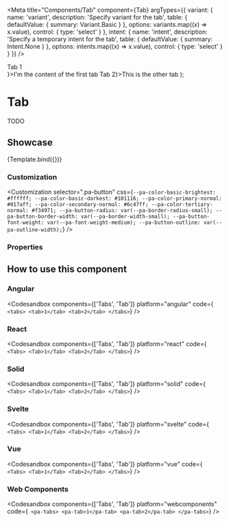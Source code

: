 
<Meta
  title="Components/Tab"
  component={Tab}
  argTypes={{
    variant: {
      name: 'variant',
      description: 'Specify variant for the tab',
      table: {
        defaultValue: { summary: Variant.Basic }
      },
      options: variants.map((x) => x.value),
      control: { type: 'select' }
    },
    intent: {
      name: 'intent',
      description: 'Specify a temporary intent for the tab',
      table: {
        defaultValue: { summary: Intent.None }
      },
      options: intents.map((x) => x.value),
      control: { type: 'select' }
    }
  }}
/>

  <div>
    <Tabs {...args}>
      <Tab slotTitle={<div>Tab 1</div>}>I'm the content of the first tab</Tab>
      <Tab slotTitle={<div>Tab 2</div>}>This is the other tab</Tab>
    </Tabs>
  </div>
);

# Tab

TODO

## Showcase

<Canvas>
  <Story
    name="Default"
    args={{
      variant: null,
      intent: null
    }}
  >
    {Template.bind({})}
  </Story>
</Canvas>

### Customization

<Customization
  selector=".pa-button"
  css={`
    --pa-color-basic-brightest: #ffffff;
    --pa-color-basic-darkest: #101116;
    --pa-color-primary-normal: #017aff;
    --pa-color-secondary-normal: #6c47ff;
    --pa-color-tertiary-normal: #f34971;
    --pa-button-radius: var(--pa-border-radius-small);
    --pa-button-border-width: var(--pa-border-width-small);
    --pa-button-font-weight: var(--pa-font-weight-medium);
    --pa-button-outline: var(--pa-outline-width);
  `}
/>

### Properties

<ArgsTable story="Default" of={Tab} />

## How to use this component

### Angular

<Codesandbox
  components={['Tabs', 'Tab']}
  platform="angular"
  code={`
<tabs>
  <tab>1</tab>
  <tab>2</tab>
</tabs>`}
/>

### React

<Codesandbox
  components={['Tabs', 'Tab']}
  platform="react"
  code={`
  <Tabs>
    <Tab>1</Tab>
    <Tab>2</Tab>
  </Tabs>`}
/>

### Solid

<Codesandbox
  components={['Tabs', 'Tab']}
  platform="solid"
  code={`
  <Tabs>
    <Tab>1</Tab>
    <Tab>2</Tab>
  </Tabs>`}
/>

### Svelte

<Codesandbox
  components={['Tabs', 'Tab']}
  platform="svelte"
  code={`
  <Tabs>
    <Tab>1</Tab>
    <Tab>2</Tab>
  </Tabs>`}
/>

### Vue

<Codesandbox
  components={['Tabs', 'Tab']}
  platform="vue"
  code={`
  <Tabs>
    <Tab>1</Tab>
    <Tab>2</Tab>
  </Tabs>`}
/>

### Web Components

<Codesandbox
  components={['Tabs', 'Tab']}
  platform="webcomponents"
  code={`
  <pa-tabs>
    <pa-tab>1</pa-tab>
    <pa-tab>2</pa-tab>
  </pa-tabs>`}
/>
